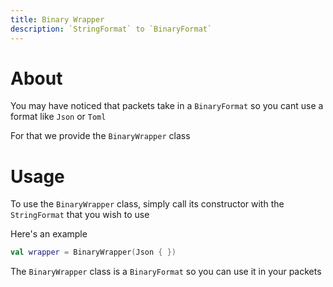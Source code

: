 ```yaml
---
title: Binary Wrapper
description: `StringFormat` to `BinaryFormat`
---
```


# About

You may have noticed that packets take in a `BinaryFormat` so you cant use a format like `Json` or `Toml`

For that we provide the `BinaryWrapper` class

# Usage

To use the `BinaryWrapper` class, simply call its constructor with the `StringFormat` that you wish to use

Here's an example

```kotlin
val wrapper = BinaryWrapper(Json { })
```

The `BinaryWrapper` class is a `BinaryFormat` so you can use it in your packets